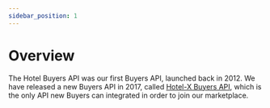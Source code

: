 ```yaml
---
sidebar_position: 1
---
```


# Overview

The Hotel Buyers API was our first Buyers API, launched back in 2012. We have released a new Buyers API in 2017, called [Hotel-X Buyers API](../hotel-x-pull-buyers-api/quickstart), which is the only API new Buyers can integrated in order to join our marketplace.
